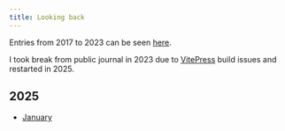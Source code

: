 ```yaml
---
title: Looking back
---
```


Entries from 2017 to 2023 can be seen [here](https://wiki.nikiv.dev/looking-back).

I took break from public journal in 2023 due to [VitePress](https://vitepress.dev) build issues and restarted in 2025.

## 2025

- [January](./25-january.mdx)
